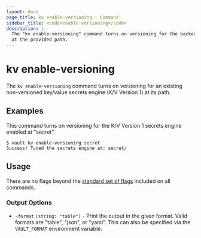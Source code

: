 ```yaml
---
layout: docs
page_title: kv enable-versioning - Command
sidebar_title: <code>enable-versioning</code>
description: |-
  The "kv enable-versioning" command turns on versioning for the backend
  at the provided path.
---
```


# kv enable-versioning

The `kv enable-versioning` command turns on versioning for an existing
non-versioned key/value secrets engine (K/V Version 1) at its path.

## Examples

This command turns on versioning for the K/V Version 1 secrets engine enabled at
"secret".

```text
$ vault kv enable-versioning secret
Success! Tuned the secrets engine at: secret/
```

## Usage

There are no flags beyond the [standard set of flags](/docs/commands)
included on all commands.

### Output Options

- `-format` `(string: "table")` - Print the output in the given format. Valid
  formats are "table", "json", or "yaml". This can also be specified via the
  `VAULT_FORMAT` environment variable.
